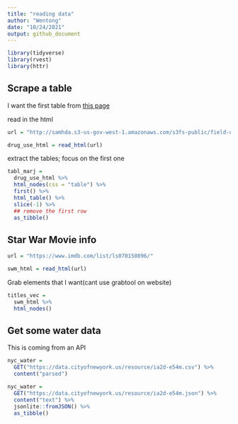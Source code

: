 ```yaml
---
title: "reading data"
author: "Wentong"
date: "10/24/2021"
output: github_document
---
```


```r
library(tidyverse)
library(rvest)
library(httr)
```

## Scrape a table

I want the first table from [this 
page](http://samhda.s3-us-gov-west-1.amazonaws.com/s3fs-public/field-uploads/2k15StateFiles/NSDUHsaeShortTermCHG2015.htm)

read in the html
```r
url = "http://samhda.s3-us-gov-west-1.amazonaws.com/s3fs-public/field-uploads/2k15StateFiles/NSDUHsaeShortTermCHG2015.htm"

drug_use_html = read_html(url)
```

extract the tables; focus on the first one

```r
tabl_marj = 
  drug_use_html %>% 
  html_nodes(css = "table") %>% 
  first() %>% 
  html_table() %>% 
  slice(-1) %>% 
  ## remove the first row
  as_tibble()
```

## Star War Movie info

```r
url = "https://www.imdb.com/list/ls070150896/"

swm_html = read_html(url)
```

Grab elements that I want(cant use grabtool on website)

```r
titles_vec = 
  swm_html %>% 
  html_nodes()
```

## Get some water data
This is coming from an API

```r
nyc_water = 
  GET("https://data.cityofnewyork.us/resource/ia2d-e54m.csv") %>% 
  content("parsed")

nyc_water = 
  GET("https://data.cityofnewyork.us/resource/ia2d-e54m.json") %>% 
  content("text") %>% 
  jsonlite::fromJSON() %>% 
  as_tibble()
```










